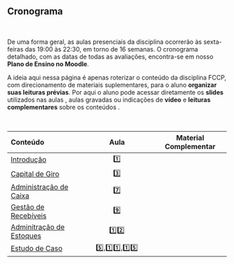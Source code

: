 ## \emojitext{📅} Cronograma {#sec-schedule .unnumbered}

<br>

De uma forma geral, as aulas presenciais da disciplina ocorrerão às sexta-feiras das 19:00 às 22:30, em torno de 16 semanas. O cronograma detalhado, com as datas de todas as avaliações, encontra-se em nosso **Plano de Ensino no Moodle**.

A ideia aqui nessa página é apenas roterizar o conteúdo da disciplina FCCP, com direcionamento de materiais suplementares, para o aluno **organizar suas leituras prévias**. Por aqui o aluno pode acessar diretamente os **slides** utilizados nas aulas \emojitext{🗣️}, aulas gravadas ou indicações de **vídeo** \emojitext{🎥} e **leituras complementares** sobre os conteúdos \emojitext{📓}.

<br>

| Conteúdo | Aula | Material Complementar |
|:---|:--:|:--:|
| [Introdução](01-intro.html) | 1️⃣ | [\emojitext{🗣}](resources/01-intro-ppt.html)[\emojitext{🎥}](https://www.youtube.com/live/OCt4f9IdO6U)[\emojitext{📓}](https://periodicos.fclar.unesp.br/iniciativa/article/view/19172) |
| [Capital de Giro](02-giro.html) | 3️⃣ | [\emojitext{🗣}](resources/02-giro-ppt.html)[\emojitext{🎥}](https://youtu.be/p2tTUL2QILo?si=m4GFKwyvEaDLkMpJ)[\emojitext{📓}](https://journalppc.com/RPPC/article/view/1229) |
| [Administração de Caixa](03-caixa.html) | 7️⃣ | [\emojitext{🗣}](resources/03-caixa-ppt.html)[\emojitext{🎥}](https://youtu.be/CjIFO_G76Po?si=mpfl8y-QNR5JB-TQ)[\emojitext{📓}](https://ojs.unifor.br/rca/article/view/394) |
| [Gestão de Recebíveis](04-credito.html) | 9️⃣ | [\emojitext{🗣}](resources/04-credito-ppt.html)[\emojitext{🎥}](https://youtu.be/-K88ewqeV2U?si=0RFDrt-TtWLyvGSE)[\emojitext{📓}](https://www.researchgate.net/publication/273491445_Decisoes_de_Credito_em_Situacoes_de_Risco_Uma_Aplicacao_Pratica_do_Metodo_de_Monte_Carlo) |
| [Adminitração de Estoques](05-estoque.html) | 1️⃣2️⃣ | [\emojitext{🗣}](resources/05-estoque-ppt.html)[\emojitext{🎥}](https://youtu.be/YaK1eUuLUXk?si=Z-794zw_Vu0pHaxW)[\emojitext{📓}](https://www.researchgate.net/publication/281934935_Avaliando_o_Risco_na_Gestao_Financeira_de_Estoques) |
| [Estudo de Caso](06-aval.html) | 5️⃣,1️⃣1️⃣,1️⃣5️⃣ | [\emojitext{🗣}](resources/02-giro-ppt.html)[\emojitext{🎥}](https://youtu.be/hMK057spPIc?si=al3XqehfjyOZy7_F)[\emojitext{📓}](http://periodicos.unifacef.com.br/rea/article/view/2823) |

